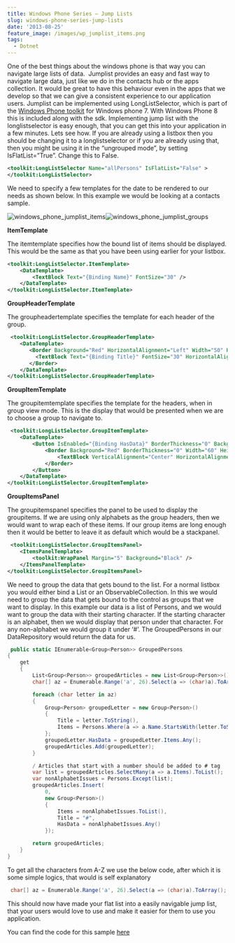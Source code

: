 ```yaml
---
title: Windows Phone Series – Jump Lists
slug: windows-phone-series-jump-lists
date: '2013-08-25'
feature_image: /images/wp_jumplist_items.png
tags:
  - Dotnet
---
```

One of the best things about the windows phone is that way you can navigate large lists of data.  Jumplist provides an easy and fast way to navigate large data, just like we do in the contacts hub or the apps collection. It would be great to have this behaviour even in the apps that we develop so that we can give a consistent experience to our application users. Jumplist can be implemented using LongListSelector, which is part of the [Windows Phone toolkit](http://phone.codeplex.com/) for Windows phone 7. With Windows Phone 8 this is included along with the sdk. Implementing jump list with the longlistselector is easy enough, that you can get this into your application in a few minutes. Lets see how. If you are already using a listbox then you should be changing it to a longlistselector or if you are already using that, then you might be using it in the “ungrouped mode”, by setting IsFlatList=”True”. Change this to False.

```xml
<toolkit:LongListSelector Name="allPersons" IsFlatList="False" >
</toolkit:LongListSelector>

```

We need to specify a few templates for the date to be rendered to our needs as shown below. In this example we would be looking at a contacts sample.

![windows_phone_jumplist_items](/images/wp_jumplist_items.png)![windows_phone_jumplist_groups](/images/wp_jumplist_groups.png)

**ItemTemplate**

The itemtemplate specifies how the bound list of items should be displayed. This would be the same as that you have been using earlier for your listbox.

```xml
<toolkit:LongListSelector.ItemTemplate>
    <DataTemplate>
        <TextBlock Text="{Binding Name}" FontSize="30" />
    </DataTemplate>
</toolkit:LongListSelector.ItemTemplate>

```

**GroupHeaderTemplate**

The groupheadertemplate specifies the template for each header of the group.

```xml
 <toolkit:LongListSelector.GroupHeaderTemplate>
    <DataTemplate>
       <Border Background="Red" HorizontalAlignment="Left" Width="50" Height="50">
         <TextBlock Text="{Binding Title}" FontSize="30" HorizontalAlignment="Center"/>
       </Border>
    </DataTemplate>
</toolkit:LongListSelector.GroupHeaderTemplate>

```

**GroupItemTemplate**

The groupitemtemplate specifies the template for the headers, when in group view mode. This is the display that would be presented when we are to choose a group to navigate to.

```xml
 <toolkit:LongListSelector.GroupItemTemplate>
    <DataTemplate>
        <Button IsEnabled="{Binding HasData}" BorderThickness="0" Background="Transparent">
            <Border Background="Red" BorderThickness="0" Width="60" Height="60">
                <TextBlock VerticalAlignment="Center" HorizontalAlignment="Center" FontSize="38" Margin="4" Text="{Binding Title}" />
            </Border>
        </Button>
    </DataTemplate>
</toolkit:LongListSelector.GroupItemTemplate>

```

**GroupItemsPanel**

The groupitemspanel specifies the panel to be used to display the groupitems. If we are using only alphabets as the group headers, then we would want to wrap each of these items. If our group items are long enough then it would be better to leave it as default which would be a stackpanel.

```xml
 <toolkit:LongListSelector.GroupItemsPanel>
    <ItemsPanelTemplate>
        <toolkit:WrapPanel Margin="5" Background="Black" />
    </ItemsPanelTemplate>
</toolkit:LongListSelector.GroupItemsPanel>

```

We need to group the data that gets bound to the list. For a normal listbox you would either bind a List or an ObservableCollection. In this we would need to group the data that gets bound to the control as groups that we want to display. In this example our data is a list of Persons, and we would want to group the data with their starting character. If the starting character is an alphabet, then we would display that person under that character. For any non-alphabet we would group it under ‘#’. The GroupedPersons in our DataRepository would return the data for us.

```csharp
 public static IEnumerable<Group<Person>> GroupedPersons
{
    get
    {
        List<Group<Person>> groupedArticles = new List<Group<Person>>();
        char[] az = Enumerable.Range('a', 26).Select(a => (char)a).ToArray();

        foreach (char letter in az)
        {
            Group<Person> groupedLetter = new Group<Person>()
            {
                Title = letter.ToString(),
                Items = Persons.Where(a => a.Name.StartsWith(letter.ToString(), StringComparison.CurrentCultureIgnoreCase)).Where(a => a != null).ToList()
            };
            groupedLetter.HasData = groupedLetter.Items.Any();
            groupedArticles.Add(groupedLetter);
        }

        / Articles that start with a number should be added to # tag
        var list = groupedArticles.SelectMany(a => a.Items).ToList();
        var nonAlphabetIssues = Persons.Except(list);
        groupedArticles.Insert(
            0,
            new Group<Person>()
            {
                Items = nonAlphabetIssues.ToList(),
                Title = "#",
                HasData = nonAlphabetIssues.Any()
            });

        return groupedArticles;
    }
}

```

To get all the characters from A-Z we use the below code, after which it is some simple logics, that would is self explanatory

```csharp
 char[] az = Enumerable.Range('a', 26).Select(a => (char)a).ToArray();

```

This should now have made your flat list into a easily navigable jump list, that your users would love to use and make it easier for them to use you application.

You can find the code for this sample [here](https://github.com/rahulpnath/JumpList)
